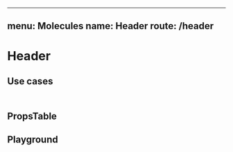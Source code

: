 
---
menu: Molecules
name: Header
route: /header
---


# Header

## Use cases

<div>
  <Header />
</div>

## PropsTable

<PropsTable of={Header} />

## Playground

<Playground>
  <Header />
</Playground>